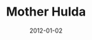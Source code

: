 ---
cover: "./image.png"
date: "2012-01-02"
title: "Mother Hulda"
defer: false
slug: "/mother"
areas: 
  - .
---